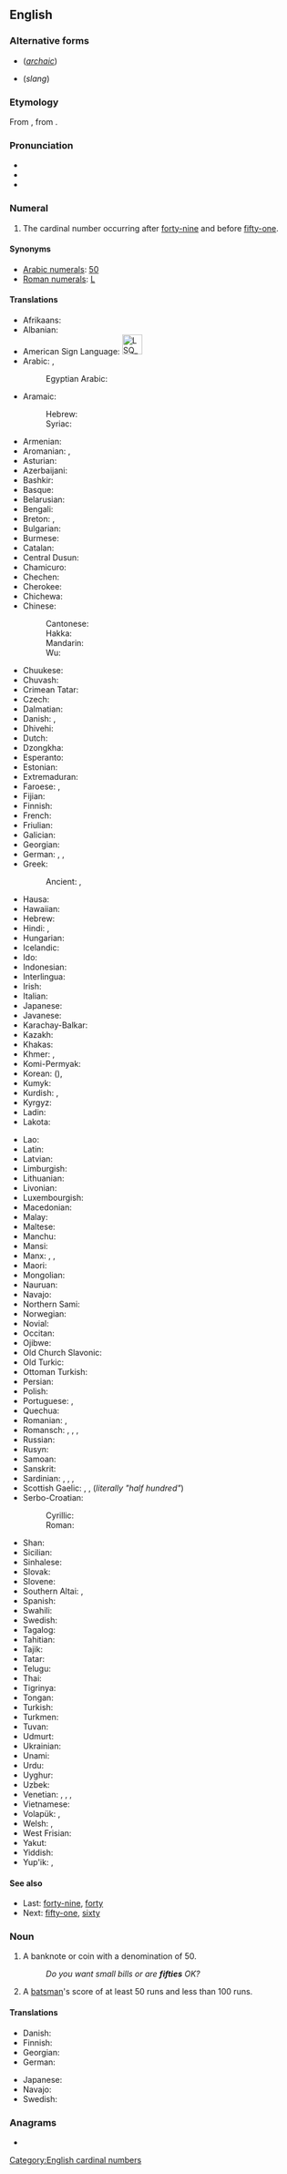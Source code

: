 ==English==
{{number box|en|50}}

===Alternative forms===
* {{l|en|fiftie}} (''[[archaic]]'')
* {{l|en|fitty}} (''slang'')

===Etymology===
From {{inh|en|ang|sc=Latinx|fīftiġ}}, from {{inh|en|gem-pro|*fimf tigiwiz||fifty}}.

===Pronunciation===
* {{IPA|en|/ˈfɪfti/}}
* {{audio|en|en-us-fifty.ogg|Audio (US)}}
* {{audio|en|en-au-fifty.ogg|Audio (AU)}}

===Numeral===
{{head|en|numeral}}

# The cardinal number occurring after [[forty-nine]] and before [[fifty-one]].

====Synonyms====
* [[w:Arabic numerals|Arabic numerals]]: [[50]]
* [[w:Roman numerals|Roman numerals]]: [[L]]

====Translations====
{{trans-top|cardinal number}}
* Afrikaans: {{t+|af|vyftig}}
* Albanian: {{t+|sq|pesëdhjetë}}
* American Sign Language: [[Image:LSQ 50.jpg|35px]]
* Arabic: {{t|ar|خَمْسِينَ}}, {{qualifier|only nominative, formal}} {{t|ar|خَمْسُونَ}}
*: Egyptian Arabic: {{t|arz|خمسين|tr=xamsīn|sc=Arab}}
* Aramaic:
*: Hebrew: {{t|arc|חמשין|c|tr=khamshīn|sc=Hebr}}
*: Syriac: {{t|arc|ܚܡܫܝܢ|c|tr=khamshīn|sc=Syrc}}
* Armenian: {{t+|hy|հիսուն}}
* Aromanian: {{t|rup|tsindzãts}}, {{t|rup|tsindzãtsi}}
* Asturian: {{t+|ast|cincuenta}}
* Azerbaijani: {{t+|az|əlli}}
* Bashkir: {{t|ba|илле}}
* Basque: {{t+|eu|berrogeita hamar}}
* Belarusian: {{t|be|пяцьдзеся́т}}
* Bengali: {{t|bn|পঞ্চাশ}}
* Breton: {{t+|br|hanter-kant}}, {{t|br|pemont}}
* Bulgarian: {{t|bg|петдесе́т}}
* Burmese: {{t|my|ငါးဆယ်|sc=Mymr}}
* Catalan: {{t+|ca|cinquanta}}
* Central Dusun: {{t|dtp|limo nohopod}}
* Chamicuro: {{t|ccc|pichka chunka}}
* Chechen: {{t|ce|шовзткъе итт}}
* Cherokee: {{t|chr|ᎯᏍᎩᏍᎪᎯ}}
* Chichewa: {{t|ny|makumi asanu}}
* Chinese:
*: Cantonese: {{t|yue|五十|tr=ng5 sap6}}
*: Hakka: {{t|hak|五十|tr=ńg-sṳ̍p}}
*: Mandarin: {{t+|cmn|五十|tr=wǔshí|sc=Hani}}
*: Wu: {{t|wuu|五十|tr=ńg zoep}}
* Chuukese: {{t|chk|nime}}
* Chuvash: {{t|cv|аллӑ}}
* Crimean Tatar: {{t|crh|elli}}
* Czech: {{t+|cs|padesát}}
* Dalmatian: {{t|dlm|čoncuanta}}
* Danish: {{t+|da|halvtreds}}, {{t|da|halvtredsindstyve}} {{q|formal}}
* Dhivehi: {{t|dv|ފަންސާސް}}
* Dutch: {{t+|nl|vijftig|f}}
* Dzongkha: {{t|dz|ལྔ་བཅུ}}
* Esperanto: {{t+|eo|kvindek}}
* Estonian: {{t+|et|viiskümmend}}
* Extremaduran: {{t|ext|cincuenta}}
* Faroese: {{t|fo|fimmti}}, {{t|fo|hálvtrýss}}
* Fijian: {{t|fj|limasagavulu}}
* Finnish: {{t+|fi|viisikymmentä}}
* French: {{t+|fr|cinquante}}
* Friulian: {{t|fur|cincuante}}
* Galician: {{t+|gl|cincuenta}}
* Georgian: {{t|ka|ორმოცდაათი|sc=Geor}}
* German: {{t+|de|fünfzig}}, {{t+|de|fuffzig}} {{qualifier|northern and central Germany}}, {{t|de|fuchzig}} {{qualifier|southern Germany and Austria}}
* Greek: {{t+|el|πενήντα}}
*: Ancient: {{t|grc|πεντήκοντα}}, {{t|grc|ν΄}} {{qualifier|numeral}}
* Hausa: {{t|ha|hamsin}}
* Hawaiian: {{t|haw|kanalima}}
* Hebrew: {{t|he|חמישים|alt=חמישים \ חֲמִשִּׁים|m|f|tr=khamishím|sc=Hebr}}
* Hindi: {{t+|hi|पचास}}, {{t+|hi|पंजाह}}
* Hungarian: {{t+|hu|ötven}}
* Icelandic: {{t+|is|fimmtíu}}
* Ido: {{t+|io|kinadek}}
* Indonesian: {{t|id|lima puluh}}
* Interlingua: {{t|ia|cinquanta}}
* Irish: {{t+|ga|caoga}}
* Italian: {{t+|it|cinquanta|f}}
* Japanese: {{t+|ja|五十|tr=ごじゅう, gojū, いそ, iso, い, i|sc=Jpan}}
* Javanese: {{t+|jv|seket}}
* Karachay-Balkar: {{t|krc|элли|tr=elli|sc=Cyrl}}
* Kazakh: {{t+|kk|елу}}
* Khakas: {{t|kjh|иліг|sc=Cyrl}}
* Khmer: {{t+|km|ហាសិប|tr=haː səp|sc=Khmr}}, {{qualifier|numeral}} {{l|km|៥០}}
* Komi-Permyak: {{t|koi|витдас}}
* Korean: {{t+|ko|오십}} ({{t+|ko|五十}}), {{t+|ko|쉰}}
* Kumyk: {{t|kum|элли|tr=elli}}
* Kurdish: {{t+|ku|pêncî}}, {{t+|ku|پەنجا|sc=ku-Arab}}
* Kyrgyz: {{t+|ky|элүү}}
* Ladin: {{t|lld|cincanta}}
* Lakota: {{t|lkt|wikčémna žáptaŋ}}
{{trans-mid}}
* Lao: {{t|lo|ຫ້າສິບ}}
* Latin: {{t+|la|quinquaginta}}
* Latvian: {{t|lv|piecdesmit}}
* Limburgish: {{t+|li|vieftig}}
* Lithuanian: {{t+|lt|penkiasdešimt}}
* Livonian: {{t|liv|vīžkimdõ}}
* Luxembourgish: {{t|lb|fofzeg}}
* Macedonian: {{t|mk|педесет}}
* Malay: {{t|ms|lima puluh}}
* Maltese: {{t|mt|ħamsin}}
* Manchu: {{t|mnc|ᠰᡠᠰᠠᡳ}}
* Mansi: {{t|mns|атпан}}
* Manx: {{t|gv|jeih as daeed}}, {{t|gv|lieh cheead}}, {{t|gv|queigad}}
* Maori: {{t+|mi|rima tekau}}
* Mongolian: {{t+|mn|тавь|sc=Cyrl}}
* Nauruan: {{t|na|ajima}}
* Navajo: {{t|nv|ashdladiin|sc=nv-Latn}}
* Northern Sami: {{t|se|vihttalogi}}
* Norwegian: {{t+|no|femti}}
* Novial: {{t|nov|sinkanti}}
* Occitan: {{t+|oc|cinquanta}}
* Ojibwe: {{t|oj|naanimidana}}
* Old Church Slavonic: {{t|cu|пѧть дєсѧтъ|sc=Cyrs}}
* Old Turkic: {{t|otk|𐰠𐰏|tr=elig}}
* Ottoman Turkish: {{t|ota|اللی|tr=elli|sc=ota-Arab}}
* Persian: {{t+|fa|پنجاه|tr=panjâh}}
* Polish: {{t+|pl|pięćdziesiąt}}
* Portuguese: {{t+|pt|cinquenta}} {{qualifier|Portugal}}, {{t+|pt|cinqüenta}} {{qualifier|Brazil}}
* Quechua: {{t|qu|pichqa chunka}}
* Romanian: {{t+|ro|cincizeci}}, {{t+|ro|cinzeci}}
* Romansch: {{t|rm|tschuncanta}}, {{t|rm|tschuncànta}}, {{t|rm|tschunconta}}, {{t|rm|tschinquaunta}}
* Russian: {{t+|ru|пятьдеся́т}}
* Rusyn: {{t|rue|пятдеся́ть|sc=Cyrl}}
* Samoan: {{t|sm|limasefulu|sc=Latn}}
* Sanskrit: {{t+|sa|पञ्चाशत्}}
* Sardinian: {{t|sc|chimbanta}}, {{t|sc|chimmanta}}, {{t|sc|cimmanta}}, {{t|sc|cincanta}}
* Scottish Gaelic: {{qualifier|old system}} {{t|gd|dà}} {{t|gd|fichead|alt=fhichead}} {{t|gd|'s}} {{t|gd|deich|alt=a deich}}, {{qualifier|new system}} {{t|gd|caogad}}, {{qualifier|also common}} {{t|gd|leth-cheud}} (''literally "half hundred"'')
* Serbo-Croatian:
*: Cyrillic: {{t|sh|педесет}}
*: Roman: {{t|sh|pedeset}}
* Shan: {{t|shn|ႁႃႈသိပ်း}}
* Sicilian: {{t+|scn|cinquanta}}
* Sinhalese: {{t|si|පනහ|sc=Sinh}}
* Slovak: {{t+|sk|päťdesiat}}
* Slovene: {{t+|sl|petdeset}}
* Southern Altai: {{t|alt|бежен}}, {{t|alt|элӱ}}
* Spanish: {{t+|es|cincuenta}}
* Swahili: {{t+|sw|hamsini}}
* Swedish: {{t+|sv|femtio}}
* Tagalog: {{t|tl|limampu}}
* Tahitian: {{t|ty|pae 'ahuru}}
* Tajik: {{t|tg|панчох}}
* Tatar: {{t+|tt|илле}}
* Telugu: {{t|te|యాభై}}
* Thai: {{t|th|ห้าสิบ}}
* Tigrinya: {{t|ti|ሓምሳ}}
* Tongan: {{t|to|nimangofulu}}
* Turkish: {{t+|tr|elli}}
* Turkmen: {{t+|tk|elli}}
* Tuvan: {{t|tyv|бежен}}
* Udmurt: {{t|udm|витьтон}}
* Ukrainian: {{t+|uk|п'ятдеся́т}}
* Unami: {{t|unm|palenàxk txintxke}}
* Urdu: {{t|ur|پچاس|tr=pacās|sc=ur-Arab}}
* Uyghur: {{t|ug|ئەللىك|sc=ug-Arab}}
* Uzbek: {{t+|uz|ellik}}
* Venetian: {{t+|vec|sincuanta}}, {{t|vec|zhincuanta}}, {{t|vec|çinquanta}}, {{t|vec|xinquanta}}
* Vietnamese: {{t+|vi|năm mươi}}
* Volapük: {{t+|vo|luldeg}}, {{t|vo|luls}} {{qualifier|older term, obsolete}}
* Welsh: {{t+|cy|hanner cant}} {{qualifier|vigesimal, traditional}}, {{t|cy|pum deg}} {{qualifier|decimal}}
* West Frisian: {{t|fy|fyftich}}
* Yakut: {{t|sah|биэс уон|sc=Cyrl}}
* Yiddish: {{t|yi|פֿופֿציק}}
* Yup'ik: {{t|esu|yuinaak malruk qulen}}, {{t|esu|malruk ipiaq qulen}}
{{trans-bottom}}

====See also====
* Last: [[forty-nine]], [[forty]]
* Next: [[fifty-one]], [[sixty]]

===Noun===
{{en-noun|fifties}}

# {{lb|en|countable}} A banknote or coin with a denomination of 50.
#: ''Do you want small bills or are '''fifties''' OK?''
# {{lb|en|cricket}} A [[batsman]]'s score of at least 50 runs and less than 100 runs.

====Translations====
{{trans-top|a banknote with a denomination of 50}}
* Danish: {{t|da|halvtredser|c}}
* Finnish: {{t|fi|viisikymppinen}}
* Georgian: {{t|ka|ორმოცდაათიანი}}
* German: {{t+|de|Fünfziger|m}}
{{trans-mid}}
* Japanese: {{t|ja|50ドル札|tr=gojūdorusatsu|sc=Jpan}}
* Navajo: {{t|nv|ashdladiin béeso}}
* Swedish: {{t+|sv|femtiolapp|c}}
{{trans-bottom}}

===Anagrams===
* {{anagrams|en|a=ffity|Tiffy}}

[[Category:English cardinal numbers]]